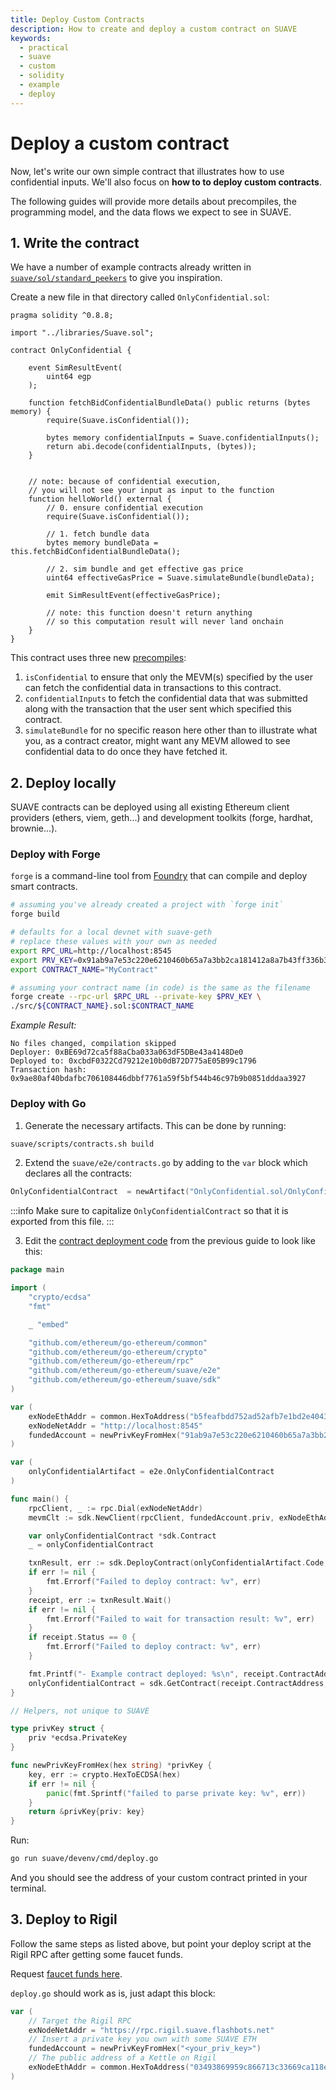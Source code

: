 ```yaml
---
title: Deploy Custom Contracts
description: How to create and deploy a custom contract on SUAVE
keywords:
  - practical
  - suave
  - custom
  - solidity
  - example
  - deploy
---
```


# Deploy a custom contract

Now, let's write our own simple contract that illustrates how to use confidential inputs. We'll also focus on **how to to deploy custom contracts**.

The following guides will provide more details about precompiles, the programming model, and the data flows we expect to see in SUAVE.

## 1. Write the contract

We have a number of example contracts already written in [`suave/sol/standard_peekers`](https://github.com/flashbots/suave-geth/tree/main/suave/sol/standard_peekers) to give you inspiration.

Create a new file in that directory called `OnlyConfidential.sol`:

```solidity
pragma solidity ^0.8.8;

import "../libraries/Suave.sol";

contract OnlyConfidential {

	event SimResultEvent(
		uint64 egp
	);

	function fetchBidConfidentialBundleData() public returns (bytes memory) {
		require(Suave.isConfidential());

		bytes memory confidentialInputs = Suave.confidentialInputs();
		return abi.decode(confidentialInputs, (bytes));
	}


	// note: because of confidential execution,
    // you will not see your input as input to the function
	function helloWorld() external {
		// 0. ensure confidential execution
		require(Suave.isConfidential());

		// 1. fetch bundle data
		bytes memory bundleData = this.fetchBidConfidentialBundleData();

		// 2. sim bundle and get effective gas price
		uint64 effectiveGasPrice = Suave.simulateBundle(bundleData);

		emit SimResultEvent(effectiveGasPrice);

		// note: this function doesn't return anything
        // so this computation result will never land onchain
	}
}
```

This contract uses three new [precompiles](/technical/specs/rigil/precompiles):

1. `isConfidential` to ensure that only the MEVM(s) specified by the user can fetch the confidential data in transactions to this contract.
2. `confidentialInputs` to fetch the confidential data that was submitted along with the transaction that the user sent which specified this contract.
3. `simulateBundle` for no specific reason here other than to illustrate what you, as a contract creator, might want any MEVM allowed to see confidential data to do once they have fetched it.

## 2. Deploy locally

SUAVE contracts can be deployed using all existing Ethereum client providers (ethers, viem, geth...) and development toolkits (forge, hardhat, brownie...).

### Deploy with Forge

`forge` is a command-line tool from [Foundry](https://getfoundry.sh/) that can compile and deploy smart contracts.

```bash
# assuming you've already created a project with `forge init`
forge build

# defaults for a local devnet with suave-geth
# replace these values with your own as needed
export RPC_URL=http://localhost:8545
export PRV_KEY=0x91ab9a7e53c220e6210460b65a7a3bb2ca181412a8a7b43ff336b3df1737ce12
export CONTRACT_NAME="MyContract"

# assuming your contract name (in code) is the same as the filename
forge create --rpc-url $RPC_URL --private-key $PRV_KEY \
./src/${CONTRACT_NAME}.sol:$CONTRACT_NAME
```

_Example Result:_

```
No files changed, compilation skipped
Deployer: 0xBE69d72ca5f88aCba033a063dF5DBe43a4148De0
Deployed to: 0xcbdF0322Cd79212e10b0dB72D775aE05B99c1796
Transaction hash: 0x9ae80af40bdafbc706108446dbbf7761a59f5bf544b46c97b9b0851dddaa3927
```

### Deploy with Go

1. Generate the necessary artifacts. This can be done by running:

```bash
suave/scripts/contracts.sh build
```

2. Extend the `suave/e2e/contracts.go` by adding to the `var` block which declares all the contracts:

```go
OnlyConfidentialContract  = newArtifact("OnlyConfidential.sol/OnlyConfidential.json")
```

:::info Make sure to capitalize `OnlyConfidentialContract` so that it is exported from this file. :::

3. Edit the [contract deployment code](/how-to/send-transactions#2-deploy-a-contract) from the previous guide to look like this:

```go
package main

import (
	"crypto/ecdsa"
	"fmt"

	_ "embed"

	"github.com/ethereum/go-ethereum/common"
	"github.com/ethereum/go-ethereum/crypto"
	"github.com/ethereum/go-ethereum/rpc"
	"github.com/ethereum/go-ethereum/suave/e2e"
	"github.com/ethereum/go-ethereum/suave/sdk"
)

var (
	exNodeEthAddr = common.HexToAddress("b5feafbdd752ad52afb7e1bd2e40432a485bbb7f")
	exNodeNetAddr = "http://localhost:8545"
	fundedAccount = newPrivKeyFromHex("91ab9a7e53c220e6210460b65a7a3bb2ca181412a8a7b43ff336b3df1737ce12")
)

var (
	onlyConfidentialArtifact = e2e.OnlyConfidentialContract
)

func main() {
    rpcClient, _ := rpc.Dial(exNodeNetAddr)
	mevmClt := sdk.NewClient(rpcClient, fundedAccount.priv, exNodeEthAddr)

	var onlyConfidentialContract *sdk.Contract
	_ = onlyConfidentialContract

	txnResult, err := sdk.DeployContract(onlyConfidentialArtifact.Code, mevmClt)
	if err != nil {
		fmt.Errorf("Failed to deploy contract: %v", err)
	}
	receipt, err := txnResult.Wait()
	if err != nil {
		fmt.Errorf("Failed to wait for transaction result: %v", err)
	}
	if receipt.Status == 0 {
		fmt.Errorf("Failed to deploy contract: %v", err)
	}

	fmt.Printf("- Example contract deployed: %s\n", receipt.ContractAddress)
	onlyConfidentialContract = sdk.GetContract(receipt.ContractAddress, onlyConfidentialArtifact.Abi, mevmClt)
}

// Helpers, not unique to SUAVE

type privKey struct {
	priv *ecdsa.PrivateKey
}

func newPrivKeyFromHex(hex string) *privKey {
	key, err := crypto.HexToECDSA(hex)
	if err != nil {
		panic(fmt.Sprintf("failed to parse private key: %v", err))
	}
	return &privKey{priv: key}
}
```

Run:

```bash
go run suave/devenv/cmd/deploy.go
```

And you should see the address of your custom contract printed in your terminal.

## 3. Deploy to Rigil

Follow the same steps as listed above, but point your deploy script at the Rigil RPC after getting some faucet funds.

Request [faucet funds here](https://faucet.rigil.suave.flashbots.net).

`deploy.go` should work as is, just adapt this block:

```go
var (
    // Target the Rigil RPC
	exNodeNetAddr = "https://rpc.rigil.suave.flashbots.net"
    // Insert a private key you own with some SUAVE ETH
	fundedAccount = newPrivKeyFromHex("<your_priv_key>")
	// The public address of a Kettle on Rigil
	exNodeEthAddr = common.HexToAddress("03493869959c866713c33669ca118e774a30a0e5")
)
```
